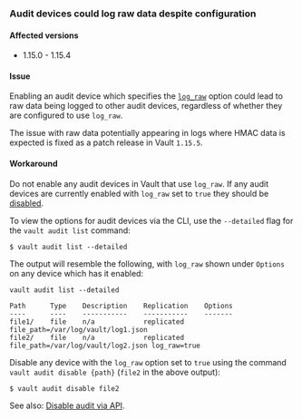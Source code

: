 ### Audit devices could log raw data despite configuration

#### Affected versions

- 1.15.0 - 1.15.4

#### Issue

Enabling an audit device which specifies the [`log_raw`](/vault/docs/audit#log_raw) option
could lead to raw data being logged to other audit devices, regardless of whether they
are configured to use `log_raw`.

The issue with raw data potentially appearing in logs where HMAC data is expected
is fixed as a patch release in Vault `1.15.5`.

#### Workaround

Do not enable any audit devices in Vault that use `log_raw`. If any audit devices
are currently enabled with `log_raw` set to `true` they should be [disabled](/vault/docs/commands/audit/disable).

To view the options for audit devices via the CLI, use the `--detailed` flag for the
`vault audit list` command:

```shell-session
$ vault audit list --detailed
```

The output will resemble the following, with `log_raw` shown under `Options` on
any device which has it enabled:

```shell-session
vault audit list --detailed

Path      Type    Description    Replication    Options
----      ----    -----------    -----------    -------
file1/    file    n/a            replicated     file_path=/var/log/vault/log1.json
file2/    file    n/a            replicated     file_path=/var/log/vault/log2.json log_raw=true
```

Disable any device with the `log_raw` option set to `true` using the command
`vault audit disable {path}` (`file2` in the above output):

```shell-session
$ vault audit disable file2
```

See also: [Disable audit via API](/vault/api-docs/system/audit#disable-audit-device).
